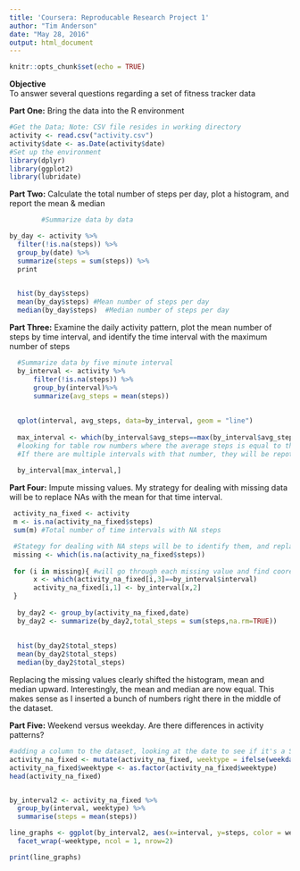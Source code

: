 ---
title: 'Coursera: Reproducable Research Project 1'
author: "Tim Anderson"
date: "May 28, 2016"
output: html_document
---

```{r setup, include=FALSE}
knitr::opts_chunk$set(echo = TRUE)
```

**Objective**  
To answer several questions regarding a set of fitness tracker data  

**Part One:** Bring the data into the R environment

```{r}
#Get the Data; Note: CSV file resides in working directory
activity <- read.csv("activity.csv")
activity$date <- as.Date(activity$date)
#Set up the environment
library(dplyr)
library(ggplot2)
library(lubridate)
```

**Part Two:** Calculate the total number of steps per day, plot a histogram, and report the mean & median

```{r}
        #Summarize data by data

by_day <- activity %>%
  filter(!is.na(steps)) %>%
  group_by(date) %>%
  summarize(steps = sum(steps)) %>%
  print

 
  hist(by_day$steps)
  mean(by_day$steps) #Mean number of steps per day
  median(by_day$steps)  #Median number of steps per day

```


**Part Three:** Examine the daily activity pattern, plot the mean number of steps by time interval, and identify the time interval with the maximum number of steps

```{r}
  #Summarize data by five minute interval
  by_interval <- activity %>%
      filter(!is.na(steps)) %>%
      group_by(interval)%>%
      summarize(avg_steps = mean(steps))
     
      
  qplot(interval, avg_steps, data=by_interval, geom = "line")
  
  max_interval <- which(by_interval$avg_steps==max(by_interval$avg_steps)) 
  #looking for table row numbers where the average steps is equal to the max. 
  #If there are multiple intervals with that number, they will be repoted below
  
  by_interval[max_interval,]
```

**Part Four:** Impute missing values. My strategy for dealing with missing data will be to replace NAs with the mean for that time interval.

```{r}
 activity_na_fixed <- activity
 m <- is.na(activity_na_fixed$steps)
 sum(m) #Total number of time intervals with NA steps

 #Stategy for dealing with NA steps will be to identify them, and replace with the mean for that interval
 missing <- which(is.na(activity_na_fixed$steps))
 
 for (i in missing){ #will go through each missing value and find cooresponding mean 
      x <- which(activity_na_fixed[i,3]==by_interval$interval)
      activity_na_fixed[i,1] <- by_interval[x,2] 
 }
 
  by_day2 <- group_by(activity_na_fixed,date)
  by_day2 <- summarize(by_day2,total_steps = sum(steps,na.rm=TRUE))
  
  
  hist(by_day2$total_steps)
  mean(by_day2$total_steps) 
  median(by_day2$total_steps)  

```

Replacing the missing values clearly shifted the histogram, mean and median upward. Interestingly, the mean and median are now equal. This makes sense as I inserted a bunch of numbers right there in the middle of the dataset.

**Part Five:** Weekend versus weekday.  Are there differences in activity patterns?

```{r}
#adding a column to the dataset, looking at the date to see if it's a Sat or Sun, if so adding weekend, else adding Weekday
activity_na_fixed <- mutate(activity_na_fixed, weektype = ifelse(weekdays(activity_na_fixed$date) == "Saturday" | weekdays(activity_na_fixed$date) == "Sunday", "weekend", "weekday"))
activity_na_fixed$weektype <- as.factor(activity_na_fixed$weektype)
head(activity_na_fixed)


by_interval2 <- activity_na_fixed %>%
  group_by(interval, weektype) %>%
  summarise(steps = mean(steps))

line_graphs <- ggplot(by_interval2, aes(x=interval, y=steps, color = weektype)) + geom_line() +
  facet_wrap(~weektype, ncol = 1, nrow=2)

print(line_graphs)

```
